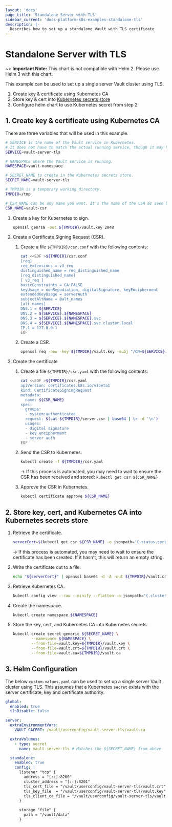 ```yaml
---
layout: 'docs'
page_title: 'Standalone Server with TLS'
sidebar_current: 'docs-platform-k8s-examples-standalone-tls'
description: |-
  Describes how to set up a standalone Vault with TLS certificate
---
```


# Standalone Server with TLS

~> **Important Note:** This chart is not compatible with Helm 2. Please use Helm 3 with this chart.

This example can be used to set up a single server Vault cluster using TLS.

1. Create key & certificate using Kubernetes CA
2. Store key & cert into [Kubernetes secrets store](https://kubernetes.io/docs/concepts/configuration/secret/)
3. Configure helm chart to use Kubernetes secret from step 2

## 1. Create key & certificate using Kubernetes CA

There are three variables that will be used in this example.

```bash
# SERVICE is the name of the Vault service in Kubernetes.
# It does not have to match the actual running service, though it may help for consistency.
SERVICE=vault-server-tls

# NAMESPACE where the Vault service is running.
NAMESPACE=vault-namespace

# SECRET_NAME to create in the Kubernetes secrets store.
SECRET_NAME=vault-server-tls

# TMPDIR is a temporary working directory.
TMPDIR=/tmp

# CSR_NAME can be any name you want. It's the name of the CSR as seen by Kubernetes
CSR_NAME=vault-csr
```

1. Create a key for Kubernetes to sign.

   ```bash
   openssl genrsa -out ${TMPDIR}/vault.key 2048
   ```

2. Create a Certificate Signing Request (CSR).

   1. Create a file `${TMPDIR}/csr.conf` with the following contents:

      ```bash
      cat <<EOF >${TMPDIR}/csr.conf
      [req]
      req_extensions = v3_req
      distinguished_name = req_distinguished_name
      [req_distinguished_name]
      [ v3_req ]
      basicConstraints = CA:FALSE
      keyUsage = nonRepudiation, digitalSignature, keyEncipherment
      extendedKeyUsage = serverAuth
      subjectAltName = @alt_names
      [alt_names]
      DNS.1 = ${SERVICE}
      DNS.2 = ${SERVICE}.${NAMESPACE}
      DNS.3 = ${SERVICE}.${NAMESPACE}.svc
      DNS.4 = ${SERVICE}.${NAMESPACE}.svc.cluster.local
      IP.1 = 127.0.0.1
      EOF
      ```

   2. Create a CSR.

      ```bash
      openssl req -new -key ${TMPDIR}/vault.key -subj "/CN=${SERVICE}.${NAMESPACE}.svc" -out ${TMPDIR}/server.csr -config ${TMPDIR}/csr.conf
      ```

3. Create the certificate

   1. Create a file `${TMPDIR}/csr.yaml` with the following contents:

      ```bash
      cat <<EOF >${TMPDIR}/csr.yaml
      apiVersion: certificates.k8s.io/v1beta1
      kind: CertificateSigningRequest
      metadata:
        name: ${CSR_NAME}
      spec:
        groups:
        - system:authenticated
        request: $(cat ${TMPDIR}/server.csr | base64 | tr -d '\n')
        usages:
        - digital signature
        - key encipherment
        - server auth
      EOF
      ```

   2. Send the CSR to Kubernetes.

      ```bash
      kubectl create -f ${TMPDIR}/csr.yaml
      ```

      -> If this process is automated, you may need to wait to ensure the CSR has been received and stored:
      `kubectl get csr ${CSR_NAME}`

   3. Approve the CSR in Kubernetes.

      ```bash
      kubectl certificate approve ${CSR_NAME}
      ```

## 2. Store key, cert, and Kubernetes CA into Kubernetes secrets store

1. Retrieve the certificate.

   ```bash
   serverCert=$(kubectl get csr ${CSR_NAME} -o jsonpath='{.status.certificate}')
   ```

   -> If this process is automated, you may need to wait to ensure the certificate has been created.
   If it hasn't, this will return an empty string.

2. Write the certificate out to a file.

   ```bash
   echo "${serverCert}" | openssl base64 -d -A -out ${TMPDIR}/vault.crt
   ```

3. Retrieve Kubernetes CA.

   ```bash
   kubectl config view --raw --minify --flatten -o jsonpath='{.clusters[].cluster.certificate-authority-data}' | base64 -d > ${TMPDIR}/vault.ca
   ```

4. Create the namespace.

    ```bash
    kubectl create namespace ${NAMESPACE}
    ```

5. Store the key, cert, and Kubernetes CA into Kubernetes secrets.

   ```bash
   kubectl create secret generic ${SECRET_NAME} \
           --namespace ${NAMESPACE} \
           --from-file=vault.key=${TMPDIR}/vault.key \
           --from-file=vault.crt=${TMPDIR}/vault.crt \
           --from-file=vault.ca=${TMPDIR}/vault.ca
   ```

## 3. Helm Configuration

The below `custom-values.yaml` can be used to set up a single server Vault cluster using TLS.
This assumes that a Kubernetes `secret` exists with the server certificate, key and
certificate authority:

```yaml
global:
  enabled: true
  tlsDisable: false

server:
  extraEnvironmentVars:
    VAULT_CACERT: /vault/userconfig/vault-server-tls/vault.ca

  extraVolumes:
    - type: secret
      name: vault-server-tls # Matches the ${SECRET_NAME} from above

  standalone:
    enabled: true
    config: |
      listener "tcp" {
        address = "[::]:8200"
        cluster_address = "[::]:8201"
        tls_cert_file = "/vault/userconfig/vault-server-tls/vault.crt"
        tls_key_file  = "/vault/userconfig/vault-server-tls/vault.key"
        tls_client_ca_file = "/vault/userconfig/vault-server-tls/vault.ca"
      }

      storage "file" {
        path = "/vault/data"
      }
```
